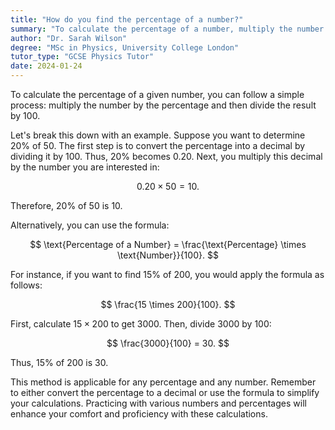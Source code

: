 ```yaml
---
title: "How do you find the percentage of a number?"
summary: "To calculate the percentage of a number, multiply the number by the percentage and divide the result by 100."
author: "Dr. Sarah Wilson"
degree: "MSc in Physics, University College London"
tutor_type: "GCSE Physics Tutor"
date: 2024-01-24
---
```


To calculate the percentage of a given number, you can follow a simple process: multiply the number by the percentage and then divide the result by $100$.

Let's break this down with an example. Suppose you want to determine $20\%$ of $50$. The first step is to convert the percentage into a decimal by dividing it by $100$. Thus, $20\%$ becomes $0.20$. Next, you multiply this decimal by the number you are interested in:

$$
0.20 \times 50 = 10.
$$

Therefore, $20\%$ of $50$ is $10$.

Alternatively, you can use the formula:

$$
\text{Percentage of a Number} = \frac{\text{Percentage} \times \text{Number}}{100}.
$$

For instance, if you want to find $15\%$ of $200$, you would apply the formula as follows:

$$
\frac{15 \times 200}{100}.
$$

First, calculate $15 \times 200$ to get $3000$. Then, divide $3000$ by $100$:

$$
\frac{3000}{100} = 30.
$$

Thus, $15\%$ of $200$ is $30$.

This method is applicable for any percentage and any number. Remember to either convert the percentage to a decimal or use the formula to simplify your calculations. Practicing with various numbers and percentages will enhance your comfort and proficiency with these calculations.
    